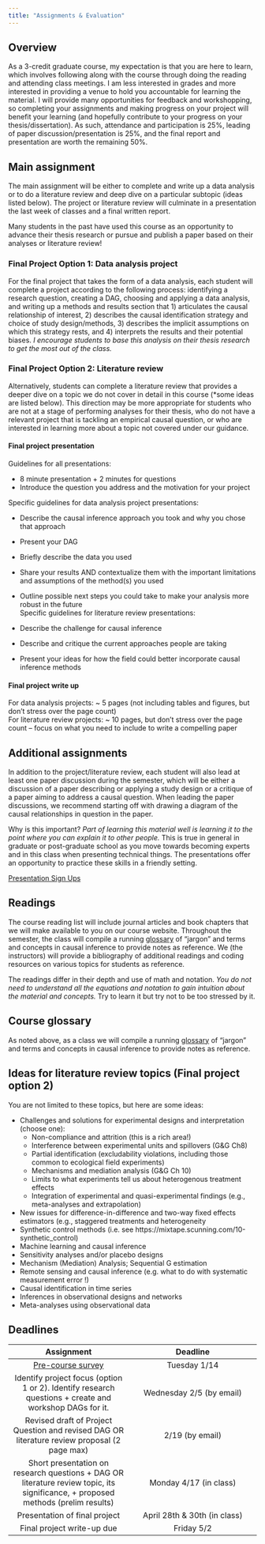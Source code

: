 ```yaml
---
title: "Assignments & Evaluation"
---
```


## Overview

As a 3-credit graduate course, my expectation is that you are here to learn, which involves following along with the course through doing the reading and attending class meetings. I am less interested in grades and more interested in providing a venue to hold you accountable for learning the material. I will provide many opportunities for feedback and workshopping, so completing your assignments and making progress on your project will benefit your learning (and hopefully contribute to your progress on your thesis/dissertation). As such, attendance and participation is 25%, leading of paper discussion/presentation is 25%, and the final report and presentation are worth the remaining 50%.

## Main assignment

The main assignment will be either to complete and write up a data analysis or to do a literature review and deep dive on a particular subtopic (ideas listed below). The project or literature review will culminate in a presentation the last week of classes and a final written report.

Many students in the past have used this course as an opportunity to advance their thesis research or pursue and publish a paper based on their analyses or literature review!

### Final Project Option 1: Data analysis project

For the final project that takes the form of a data analysis, each student will complete a project according to the following process: identifying a research question, creating a DAG, choosing and applying a data analysis, and writing up a methods and results section that 1) articulates the causal relationship of interest, 2) describes the causal identification strategy and choice of study design/methods, 3) describes the implicit assumptions on which this strategy rests, and 4) interprets the results and their potential biases. *I encourage students to base this analysis on their thesis research to get the most out of the class.*

### Final Project Option 2: Literature review

Alternatively, students can complete a literature review that provides a deeper dive on a topic we do not cover in detail in this course (\*some ideas are listed below). This direction may be more appropriate for students who are not at a stage of performing analyses for their thesis, who do not have a relevant project that is tackling an empirical causal question, or who are interested in learning more about a topic not covered under our guidance.

#### Final project presentation

Guidelines for all presentations:

-   8 minute presentation + 2 minutes for questions\
-   Introduce the question you address and the motivation for your project

Specific guidelines for data analysis project presentations:

-   Describe the causal inference approach you took and why you chose that approach\

-   Present your DAG\

-   Briefly describe the data you used\

-   Share your results AND contextualize them with the important limitations and assumptions of the method(s) you used\

-   Outline possible next steps you could take to make your analysis more robust in the future\
    Specific guidelines for literature review presentations:

-   Describe the challenge for causal inference\

-   Describe and critique the current approaches people are taking\

-   Present your ideas for how the field could better incorporate causal inference methods

#### Final project write up

For data analysis projects: \~ 5 pages (not including tables and figures, but don't stress over the page count)\
For literature review projects: \~ 10 pages, but don't stress over the page count -- focus on what you need to include to write a compelling paper

## Additional assignments

In addition to the project/literature review, each student will also lead at least one paper discussion during the semester, which will be either a discussion of a paper describing or applying a study design or a critique of a paper aiming to address a causal question. When leading the paper discussions, we recommend starting off with drawing a diagram of the causal relationships in question in the paper.

Why is this important? *Part of learning this material well is learning it to the point where you can explain it to other people.* This is true in general in graduate or post-graduate school as you move towards becoming experts and in this class when presenting technical things. The presentations offer an opportunity to practice these skills in a friendly setting.

[Presentation Sign Ups](https://docs.google.com/document/d/1p3HhuCjIvvFFjicAWgXYzUZQgM6H-7r_5JZXaA5sCRM/edit?usp=sharing)

## Readings

The course reading list will include journal articles and book chapters that we will make available to you on our course website. Throughout the semester, the class will compile a running [glossary](https://docs.google.com/document/d/1xX4oVDA8wKwlI5HFK8FcSJGba88oYzpfn-PcEAPcYII/edit?usp=sharing) of “jargon” and terms and concepts in causal inference to provide notes as reference. We (the instructors) will provide a bibliography of additional readings and coding resources on various topics for students as reference.

The readings differ in their depth and use of math and notation. *You do not need to understand all the equations and notation to gain intuition about the material and concepts.* Try to learn it but try not to be too stressed by it.

## Course glossary

As noted above, as a class we will compile a running [glossary](https://docs.google.com/document/d/1xX4oVDA8wKwlI5HFK8FcSJGba88oYzpfn-PcEAPcYII/edit?usp=sharing) of “jargon” and terms and concepts in causal inference to provide notes as reference.

## Ideas for literature review topics (Final project option 2)

You are not limited to these topics, but here are some ideas:

-   Challenges and solutions for experimental designs and interpretation (choose one):
    -   Non-compliance and attrition (this is a rich area!)\
    -   Interference between experimental units and spillovers (G&G Ch8)\
    -   Partial identification (excludability violations, including those common to ecological field experiments)\
    -   Mechanisms and mediation analysis (G&G Ch 10)\
    -   Limits to what experiments tell us about heterogenous treatment effects\
    -   Integration of experimental and quasi-experimental findings (e.g., meta-analyses and extrapolation)\
-   New issues for difference-in-difference and two-way fixed effects estimators (e.g., staggered treatments and heterogeneity\
-   Synthetic control methods (i.e. see https://mixtape.scunning.com/10-synthetic_control)\
-   Machine learning and causal inference\
-   Sensitivity analyses and/or placebo designs\
-   Mechanism (Mediation) Analysis; Sequential G estimation\
-   Remote sensing and causal inference (e.g. what to do with systematic measurement error !)
-   Causal identification in time series\
-   Inferences in observational designs and networks\
-   Meta-analyses using observational data

## Deadlines

| Assignment | Deadline |
|:---------------------------------:|:-----------------------------------:|
| [Pre-course survey](https://forms.gle/RMQfEYqwvuioHab58) | Tuesday 1/14 |
| Identify project focus (option 1 or 2). Identify research questions + create and workshop DAGs for it. | Wednesday 2/5 (by email) |
| Revised draft of Project Question and revised DAG OR literature review proposal (2 page max) | 2/19 (by email) |
| Short presentation on research questions + DAG OR literature review topic, its significance, + proposed methods (prelim results) | Monday 4/17 (in class) |
| Presentation of final project | April 28th & 30th (in class) |
| Final project write-up due | Friday 5/2 |

